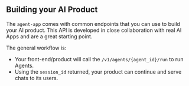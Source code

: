 ## Building your AI Product

The `agent-app` comes with common endpoints that you can use to build your AI product. This API is developed in close collaboration with real AI Apps and are a great starting point.

The general workflow is:

- Your front-end/product will call the `/v1/agents/{agent_id}/run` to run Agents.
- Using the `session_id` returned, your product can continue and serve chats to its users.
